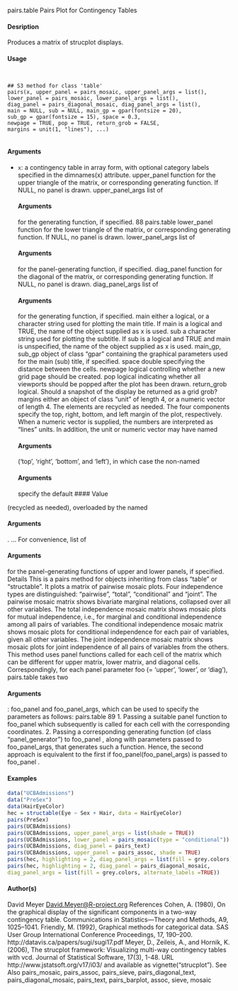 pairs.table Pairs Plot for Contingency Tables

#### Desription

Produces a matrix of strucplot displays.

#### Usage
<pre><code>

## S3 method for class 'table'
pairs(x, upper_panel = pairs_mosaic, upper_panel_args = list(),
lower_panel = pairs_mosaic, lower_panel_args = list(),
diag_panel = pairs_diagonal_mosaic, diag_panel_args = list(),
main = NULL, sub = NULL, main_gp = gpar(fontsize = 20),
sub_gp = gpar(fontsize = 15), space = 0.3,
newpage = TRUE, pop = TRUE, return_grob = FALSE,
margins = unit(1, "lines"), ...)

</code></pre>
#### Arguments

* ``x``: a contingency table in array form, with optional category labels specified in the
dimnames(x) attribute.
upper_panel function for the upper triangle of the matrix, or corresponding generating function.
If NULL, no panel is drawn.
upper_panel_args
list of 
</code></pre>
#### Arguments
 for the generating function, if specified.
88 pairs.table
lower_panel function for the lower triangle of the matrix, or corresponding generating function.
If NULL, no panel is drawn.
lower_panel_args
list of 
</code></pre>
#### Arguments
 for the panel-generating function, if specified.
diag_panel function for the diagonal of the matrix, or corresponding generating function. If
NULL, no panel is drawn.
diag_panel_args
list of 
</code></pre>
#### Arguments
 for the generating function, if specified.
main either a logical, or a character string used for plotting the main title. If main is a
logical and TRUE, the name of the object supplied as x is used.
sub a character string used for plotting the subtitle. If sub is a logical and TRUE and
main is unspecified, the name of the object supplied as x is used.
main_gp, sub_gp
object of class "gpar" containing the graphical parameters used for the main
(sub) title, if specified.
space double specifying the distance between the cells.
newpage logical controlling whether a new grid page should be created.
pop logical indicating whether all viewports should be popped after the plot has been
drawn.
return_grob logical. Should a snapshot of the display be returned as a grid grob?
margins either an object of class "unit" of length 4, or a numeric vector of length 4.
The elements are recycled as needed. The four components specify the top,
right, bottom, and left margin of the plot, respectively. When a numeric vector
is supplied, the numbers are interpreted as "lines" units. In addition, the
unit or numeric vector may have named 
</code></pre>
#### Arguments
 (‘top’, ‘right’, ‘bottom’,
and ‘left’), in which case the non-named 
</code></pre>
#### Arguments
 specify the default 
#### Value 

(recycled as needed), overloaded by the named 
</code></pre>
#### Arguments
.
... For convenience, list of 
</code></pre>
#### Arguments
 for the panel-generating functions of upper
and lower panels, if specified.
Details
This is a pairs method for objects inheriting from class "table" or "structable". It plots a
matrix of pairwise mosaic plots.
Four independence types are distinguished: "pairwise", "total", "conditional" and "joint".
The pairwise mosaic matrix shows bivariate marginal relations, collapsed over all other variables.
The total independence mosaic matrix shows mosaic plots for mutual independence, i.e., for marginal
and conditional independence among all pairs of variables. The conditional independence mosaic
matrix shows mosaic plots for conditional independence for each pair of variables, given all other
variables. The joint independence mosaic matrix shows mosaic plots for joint independence of all
pairs of variables from the others.
This method uses panel functions called for each cell of the matrix which can be different for upper
matrix, lower matrix, and diagonal cells. Correspondingly, for each panel parameter foo (= ‘upper’,
‘lower’, or ‘diag’), pairs.table takes two 
</code></pre>
#### Arguments
: foo\_panel and foo\_panel\_args, which
can be used to specify the parameters as follows:
pairs.table 89
1. Passing a suitable panel function to foo\_panel which subsequently is called for each cell with
the corresponding coordinates.
2. Passing a corresponding generating function (of class "panel_generator") to foo\_panel ,
along with parameters passed to foo\_panel\_args, that generates such a function.
Hence, the second approach is equivalent to the first if foo\_panel(foo\_panel\_args) is passed to
foo\_panel .

#### Examples
```r

data("UCBAdmissions")
data("PreSex")
data(HairEyeColor)
hec = structable(Eye ~ Sex + Hair, data = HairEyeColor)
pairs(PreSex)
pairs(UCBAdmissions)
pairs(UCBAdmissions, upper_panel_args = list(shade = TRUE))
pairs(UCBAdmissions, lower_panel = pairs_mosaic(type = "conditional"))
pairs(UCBAdmissions, diag_panel = pairs_text)
pairs(UCBAdmissions, upper_panel = pairs_assoc, shade = TRUE)
pairs(hec, highlighting = 2, diag_panel_args = list(fill = grey.colors))
pairs(hec, highlighting = 2, diag_panel = pairs_diagonal_mosaic,
diag_panel_args = list(fill = grey.colors, alternate_labels =TRUE))
```

#### Author(s)
David Meyer <David.Meyer@R-project.org>
References
Cohen, A. (1980), On the graphical display of the significant components in a two-way contingency
table. Communications in Statistics—Theory and Methods, A9, 1025–1041.
Friendly, M. (1992), Graphical methods for categorical data. SAS User Group International Conference
Proceedings, 17, 190–200. http://datavis.ca/papers/sugi/sugi17.pdf
Meyer, D., Zeileis, A., and Hornik, K. (2006), The strucplot framework: Visualizing multi-way contingency
tables with vcd. Journal of Statistical Software, 17(3), 1-48. URL http://www.jstatsoft.org/v17/i03/
and available as vignette("strucplot").
See Also
pairs_mosaic, pairs_assoc, pairs_sieve, pairs_diagonal_text, pairs_diagonal_mosaic,
pairs_text, pairs_barplot, assoc, sieve, mosaic
